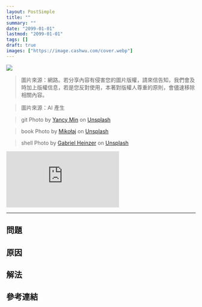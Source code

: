 ```yaml
---
layout: PostSimple
title: ""
summary: ""
date: "2099-01-01"
lastmod: "2099-01-01"
tags: []
draft: true
images: ["https://image.cashwu.com/cover.webp"]
---
```


![](https://image.cashwu.com/cover.webp)

> 圖片來源：網路。若分享內容有侵害您的圖片版權，請來信告知，我們會及時加上版權信息，若是您反對使用，本著對版權人尊重的原則，會儘速移除相關內容。

> 圖片來源：AI 產生

> git
> Photo by [Yancy Min](https://unsplash.com/@yancymin?utm_content=creditCopyText&utm_medium=referral&utm_source=unsplash) on [Unsplash](https://unsplash.com/photos/a-close-up-of-a-text-description-on-a-computer-screen-842ofHC6MaI?utm_content=creditCopyText&utm_medium=referral&utm_source=unsplash)

> book
> Photo by [Mikołaj](https://unsplash.com/@qmikola?utm_content=creditCopyText&utm_medium=referral&utm_source=unsplash) on [Unsplash](https://unsplash.com/photos/white-book-page-with-black-background-DCzpr09cTXY?utm_content=creditCopyText&utm_medium=referral&utm_source=unsplash)

> shell
> Photo by [Gabriel Heinzer](https://unsplash.com/@6heinz3r?utm_content=creditCopyText&utm_medium=referral&utm_source=unsplash) on [Unsplash](https://unsplash.com/photos/green-and-black-digital-device-xbEVM6oJ1Fs?utm_content=creditCopyText&utm_medium=referral&utm_source=unsplash)

<iframe
  style={{
    width: '100%',
    aspectRatio: '16 / 9',
  }}
  src="https://www.youtube.com/embed/sgLpkEtuqso?si=1XVUNf4prIU7RrbG"
  title="YouTube video player"
  frameborder="0"
  allow="accelerometer; autoplay; clipboard-write; encrypted-media; gyroscope; picture-in-picture; web-share"
  referrerpolicy="strict-origin-when-cross-origin"
  allowfullscreen
></iframe>

---

## 問題

## 原因

## 解法

## 參考連結
